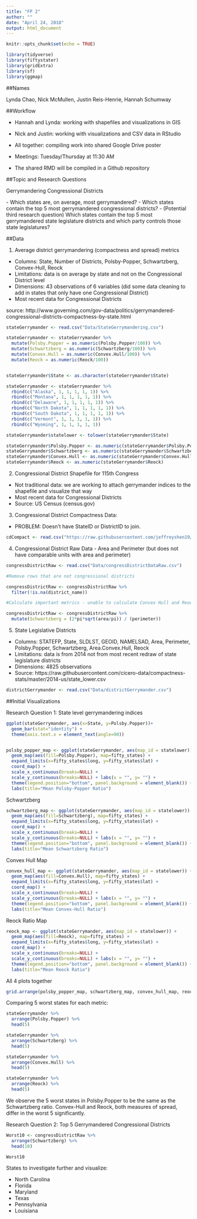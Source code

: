 ```yaml
---
title: "FP 2"
author: ""
date: "April 24, 2018"
output: html_document
---
```


```r
knitr::opts_chunk$set(echo = TRUE)
```


```r

library(tidyverse)
library(fiftystater)
library(gridExtra)
library(sf)
library(ggmap)

```

##Names

Lynda Chao, Nick McMullen, Justin Reis-Henrie, Hannah Schumway

##Workflow

- Hannah and Lynda: working with shapefiles and visualizations in GIS
- Nick and Justin: working with visualizations and CSV data in RStudio
- All together: compiling work into shared Google Drive poster

- Meetings: Tuesday/Thursday at 11:30 AM

- The shared RMD will be compiled in a Github repository

##Topic and Research Questions

\textbf{Topic:} Gerrymandering Congressional Districts

\textbf{Research Questions:}
- Which states are, on average, most gerrymandered?
- Which states contain the top 5 most gerrymandered congressional districts?
- (Potential third research question) Which states contain the top 5 most gerrymandered state legislature districts and which party controls those state legislatures?


##Data

1. Average district gerrymandering (compactness and spread) metrics 

- Columns: State, Number of Districts, Polsby-Popper, Schwartzberg, Convex-Hull, Reock
- Limitations: data is on average by state and not on the Congressional District level
- Dimensions: 43 observations of 6 variables (did some data cleaning to add in states that only have one Congressional District)
- Most recent data for Congressional Districts

source: http://www.governing.com/gov-data/politics/gerrymandered-congressional-districts-compactness-by-state.html

```r

stateGerrymander <- read.csv("Data/StateGerrymandering.csv")

stateGerrymander <- stateGerrymander %>%
  mutate(Polsby.Popper = as.numeric(Polsby.Popper/100)) %>%
  mutate(Schwartzberg = as.numeric(Schwartzberg/100)) %>%
  mutate(Convex.Hull = as.numeric(Convex.Hull/100)) %>%
  mutate(Reock = as.numeric(Reock/100)) 


stateGerrymander$State <- as.character(stateGerrymander$State)

stateGerrymander <- stateGerrymander %>%
  rbind(c("Alaska", 1, 1, 1, 1, 1)) %>%
  rbind(c("Montana", 1, 1, 1, 1, 1)) %>%
  rbind(c("Delaware", 1, 1, 1, 1, 1)) %>%
  rbind(c("North Dakota", 1, 1, 1, 1, 1)) %>%
  rbind(c("South Dakota", 1, 1, 1, 1, 1)) %>%
  rbind(c("Vermont", 1, 1, 1, 1, 1)) %>%
  rbind(c("Wyoming", 1, 1, 1, 1, 1)) 

stateGerrymander$statelower <- tolower(stateGerrymander$State)

stateGerrymander$Polsby.Popper <- as.numeric(stateGerrymander$Polsby.Popper)
stateGerrymander$Schwartzberg <- as.numeric(stateGerrymander$Schwartzberg)
stateGerrymander$Convex.Hull <- as.numeric(stateGerrymander$Convex.Hull)
stateGerrymander$Reock <- as.numeric(stateGerrymander$Reock)

```


2. Congressional District Shapefile for 115th Congress 

- Not traditional data: we are working to attach gerrymander indices to the shapefile and visualize that way 
- Most recent data for Congressional Districts
- Source: US Census (census.gov)


3. Congressional District Compactness Data:

- PROBLEM: Doesn't have StateID or DistrictID to join.

```r

cdCompact <- read.csv("https://raw.githubusercontent.com/jeffreyshen19/Is-My-District-Gerrymandered/master/data/master.csv")

```


4. Congressional District Raw Data - Area and Perimeter (but does not have comparable units with area and perimeter)

```r

congressDistrictRaw <- read.csv("Data/congressDistrictDataRaw.csv")

#Remove rows that are not congressional districts

congressDistrictRaw <- congressDistrictRaw %>%
  filter(!is.na(district_name))

#Calculate important metrics - unable to calculate Convex Hull and Reock w/o GIS - also, area and perimeter are in different units -- not sure which units -- this makes Polsby Popper and Schwartzberg calculations inaccurate. 

congressDistrictRaw <- congressDistrictRaw %>%
  mutate(Schwartzberg = (2*pi*sqrt(area/pi)) / (perimeter))

```


5. State Legislative Districts 

- Columns: STATEFP, State, SLDLST, GEOID, NAMELSAD, Area, Perimeter, Polsby.Popper, Schwartzberg, Area.Convex.Hull, Reock
- Limitations: data is from 2014 not from most recent redraw of state legislature districts 
- Dimensions: 4825 observations 
- Source: https://raw.githubusercontent.com/cicero-data/compactness-stats/master/2014-us/state_lower.csv

```r

districtGerrymander <- read.csv("Data/districtGerrymander.csv")

```


##Initial Visualizations

Research Question 1: State level gerrymandering indices


```r

ggplot(stateGerrymander, aes(x=State, y=Polsby.Popper))+ 
  geom_bar(stat="identity") + 
  theme(axis.text.x = element_text(angle=90))


polsby_popper_map <- ggplot(stateGerrymander, aes(map_id = statelower)) + 
  geom_map(aes(fill=Polsby.Popper), map=fifty_states) + 
  expand_limits(x=fifty_states$long, y=fifty_states$lat) + 
  coord_map() + 
  scale_x_continuous(breaks=NULL) + 
  scale_y_continuous(breaks=NULL) + labs(x = "", y= "") + 
  theme(legend.position="bottom", panel.background = element_blank()) + 
  labs(title="Mean Polsby-Popper Ratio")


```


Schwartzberg

```r

schwartzberg_map <- ggplot(stateGerrymander, aes(map_id = statelower)) + 
  geom_map(aes(fill=Schwartzberg), map=fifty_states) + 
  expand_limits(x=fifty_states$long, y=fifty_states$lat) + 
  coord_map() + 
  scale_x_continuous(breaks=NULL) + 
  scale_y_continuous(breaks=NULL) + labs(x = "", y= "") + 
  theme(legend.position="bottom", panel.background = element_blank()) + 
  labs(title="Mean Schwartzberg Ratio")


```


Convex Hull Map

```r

convex_hull_map <- ggplot(stateGerrymander, aes(map_id = statelower)) + 
  geom_map(aes(fill=Convex.Hull), map=fifty_states) + 
  expand_limits(x=fifty_states$long, y=fifty_states$lat) + 
  coord_map() + 
  scale_x_continuous(breaks=NULL) + 
  scale_y_continuous(breaks=NULL) + labs(x = "", y= "") + 
  theme(legend.position="bottom", panel.background = element_blank()) + 
  labs(title="Mean Convex-Hull Ratio")


```


Reock Ratio Map

```r

reock_map <- ggplot(stateGerrymander, aes(map_id = statelower)) + 
  geom_map(aes(fill=Reock), map=fifty_states) + 
  expand_limits(x=fifty_states$long, y=fifty_states$lat) + 
  coord_map() + 
  scale_x_continuous(breaks=NULL) + 
  scale_y_continuous(breaks=NULL) + labs(x = "", y= "") + 
  theme(legend.position="bottom", panel.background = element_blank()) + 
  labs(title="Mean Reock Ratio")

```


All 4 plots together

```r

grid.arrange(polsby_popper_map, schwartzberg_map, convex_hull_map, reock_map, nrow=2, bottom="Figure 1")

```


Comparing 5 worst states for each metric:

```r

stateGerrymander %>%
  arrange(Polsby.Popper) %>%
  head(5)

stateGerrymander %>%
  arrange(Schwartzberg) %>%
  head(5)

stateGerrymander %>%
  arrange(Convex.Hull) %>%
  head(5)

stateGerrymander %>%
  arrange(Reock) %>%
  head(5)

```


We observe the 5 worst states in Polsby.Popper to be the same as the Schwartzberg ratio. Convex-Hull and Reock, both measures of spread, differ in the worst 5 significantly. 

Research Question 2: Top 5 Gerrymandered Congressional Districts


```r

Worst10 <- congressDistrictRaw %>%
  arrange(Schwartzberg) %>%
  head(10)

Worst10

```


States to investigate further and visualize:

- North Carolina
- Florida
- Maryland 
- Texas
- Pennsylvania
- Louisiana




